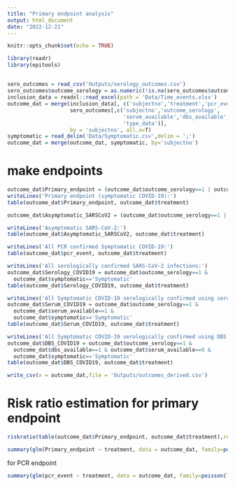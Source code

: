 ```yaml
---
title: "Primary endpoint analysis"
output: html_document
date: "2022-12-21"
---
```


```r
knitr::opts_chunk$set(echo = TRUE)

library(readr)
library(epitools)
```

## 



```r
sero_outcomes = read_csv('Outputs/serology_outcomes.csv')
sero_outcomes$outcome_serology = as.numeric(!is.na(sero_outcomes$outcome))
inclusion_data = readxl::read_excel(path = 'Data/Time_events.xlsx')
outcome_dat = merge(inclusion_data[, c('subjectno','treatment','pcr_event')],
                    sero_outcomes[,c('subjectno','outcome_serology',
                                     'serum_available','dbs_available',
                                     'type_data')],
                    by = 'subjectno', all.x=T)
symptomatic = read_delim('Data/Symptomatic.csv',delim = ';')
outcome_dat = merge(outcome_dat, symptomatic, by='subjectno')
```



# make endpoints

```r
outcome_dat$Primary_endpoint = (outcome_dat$outcome_serology==1 | outcome_dat$pcr_event==1) & outcome_dat$symptomatic=='Symptomatic'
writeLines('Primary endpoint (symptomatic COVID-19):')
table(outcome_dat$Primary_endpoint, outcome_dat$treatment)

outcome_dat$Asymptomatic_SARSCoV2 = (outcome_dat$outcome_serology==1 | outcome_dat$pcr_event==1) & outcome_dat$symptomatic=='Asymptomatic'

writeLines('Asymptomatic SARS-CoV-2:')
table(outcome_dat$Asymptomatic_SARSCoV2, outcome_dat$treatment)

writeLines('All PCR confirmed Symptomatic COVID-19:')
table(outcome_dat$pcr_event, outcome_dat$treatment)

writeLines('All serologically confirmed SARS-CoV-2 infections:')
outcome_dat$Serology_COVID19 = outcome_dat$outcome_serology==1 & 
  outcome_dat$symptomatic=='Symptomatic'
table(outcome_dat$Serology_COVID19, outcome_dat$treatment)

writeLines('All Symptomatic COVID-19 serologically confirmed using serum:')
outcome_dat$Serum_COVID19 = outcome_dat$outcome_serology==1 &
  outcome_dat$serum_available==1 &
  outcome_dat$symptomatic=='Symptomatic'
table(outcome_dat$Serum_COVID19, outcome_dat$treatment)

writeLines('All Symptomatic COVID-19 serologically confirmed using DBS:')
outcome_dat$DBS_COVID19 = outcome_dat$outcome_serology==1 &
  outcome_dat$dbs_available==1 & outcome_dat$serum_available==0 &
  outcome_dat$symptomatic=='Symptomatic'
table(outcome_dat$DBS_COVID19, outcome_dat$treatment)

write_csv(x = outcome_dat,file = 'Outputs/outcomes_derived.csv')
```

# Risk ratio estimation for primary endpoint

```r
riskratio(table(outcome_dat$Primary_endpoint, outcome_dat$treatment),rev='rows',method = 'wald')

summary(glm(Primary_endpoint ~ treatment, data = outcome_dat, family=poisson(link='log')))
```

for PCR endpoint

```r
summary(glm(pcr_event ~ treatment, data = outcome_dat, family=poisson(link='log')))
```

